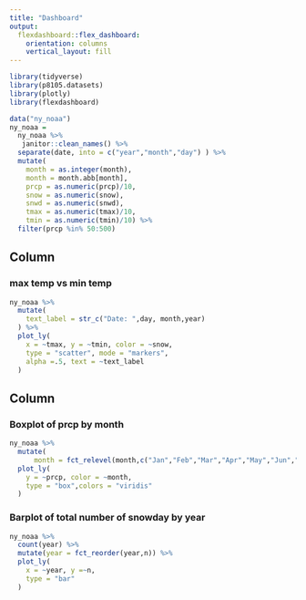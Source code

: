 ```yaml
---
title: "Dashboard"
output: 
  flexdashboard::flex_dashboard:
    orientation: columns
    vertical_layout: fill
---
```


```r
library(tidyverse)
library(p8105.datasets)
library(plotly)
library(flexdashboard)
```

```r
data("ny_noaa")
ny_noaa = 
  ny_noaa %>% 
   janitor::clean_names() %>%
  separate(date, into = c("year","month","day") ) %>%
  mutate(
    month = as.integer(month),
    month = month.abb[month],
    prcp = as.numeric(prcp)/10,
    snow = as.numeric(snow),
    snwd = as.numeric(snwd),
    tmax = as.numeric(tmax)/10,
    tmin = as.numeric(tmin)/10) %>%
  filter(prcp %in% 50:500)
```

Column {data-width=650}
-----------------------------------------------------------------------

### max temp vs min temp

```r
ny_noaa %>%
  mutate(
    text_label = str_c("Date: ",day, month,year)
  ) %>%
  plot_ly(
    x = ~tmax, y = ~tmin, color = ~snow,
    type = "scatter", mode = "markers",
    alpha =.5, text = ~text_label
  )
```

Column {data-width=350}
-----------------------------------------------------------------------

### Boxplot of prcp by month 

```r
ny_noaa %>% 
  mutate(
      month = fct_relevel(month,c("Jan","Feb","Mar","Apr","May","Jun","Jul","Aug","Sep","Oct", "Nov", "Dec"))) %>%
  plot_ly(
    y = ~prcp, color = ~month,
    type = "box",colors = "viridis"
  )
```

### Barplot of total number of snowday by year

```r
ny_noaa %>%
  count(year) %>%
  mutate(year = fct_reorder(year,n)) %>%
  plot_ly(
    x = ~year, y =~n,
    type = "bar"
  )
```

